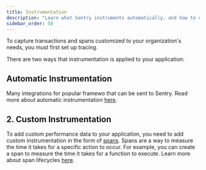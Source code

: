 ```yaml
---
title: Instrumentation
description: "Learn what Sentry instruments automatically, and how to configure spans to capture tracing data on any action in your app."
sidebar_order: 50
---
```


<Alert>

To capture transactions and spans customized to your organization's needs, you must first <PlatformLink to="/tracing/">set up tracing</PlatformLink>.

</Alert>

There are two ways that instrumentation is applied to your application:

## Automatic Instrumentation

Many integrations for popular framewo that can be sent to Sentry. Read more about automatic instrumentation [here](/platforms/python/tracing/instrumentation/automatic-instrumentation/).

## 2. Custom Instrumentation
To add custom performance data to your application, you need to add custom instrumentation in the form of [spans](/concepts/key-terms/tracing/distributed-tracing/#traces-transactions-and-spans). Spans are a way to measure the time it takes for a specific action to occur. For example, you can create a span to measure the time it takes for a function to execute. Learn more about span lifecycles [here](/platforms/python/tracing/span-lifecycle/). 

